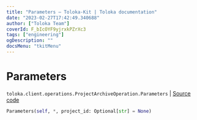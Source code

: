 ```yaml
---
title: "Parameters — Toloka-Kit | Toloka documentation"
date: "2023-02-27T17:42:49.340688"
author: ["Toloka Team"]
coverId: F_bIcOYF9yjrxkPZrXc3
tags: ["engineering"]
ogDescription: ""
docsMenu: "tkitMenu"
---
```


# Parameters
`toloka.client.operations.ProjectArchiveOperation.Parameters` | [Source code](https://github.com/Toloka/toloka-kit/blob/v1.1.4/src/client/operations.py#L258)

```python
Parameters(self, *, project_id: Optional[str] = None)
```